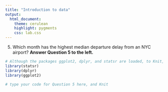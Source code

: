 ```yaml
---
title: "Introduction to data"
output:
  html_document: 
    theme: cerulean 
    highlight: pygments
    css: lab.css
---
```


5.  Which month has the highest median departure delay from an NYC airport?
<strong>Answer Question 5 to the left.</strong>

```r
# Although the packages ggplot2, dplyr, and statsr are loaded, to Knit, you must have the library functions in your .Rmd file. Don't erase this code block!
library(statsr)
library(dplyr)
library(ggplot2)
```


```r
# type your code for Question 5 here, and Knit

```

